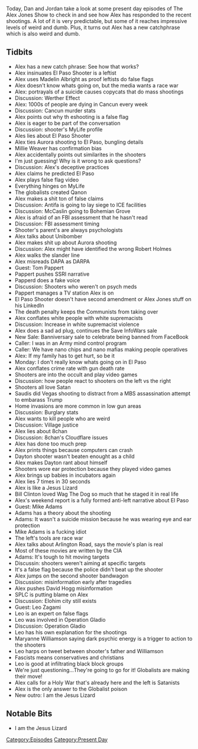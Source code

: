 {{DEFAULTSORT:
    #_EPISODE_0329:August 4-5, 2019
}}{{Episode
    | title             = August 4-5, 2019
    | caption           = Listen to this episode on [https://knowledgefight.libsyn.com/knowledge-fight-august-4-5-2019 Libsyn] [https://open.spotify.com/episode/0W4Mq871soGCVM1hx52B2b Spotify], Read the [[Transcript/329: August 4-5, 2019|Unofficial Transcript]]
    | episodeNumber     = 329
    | length            = 03:42:10
    | airDate           = August 7, 2019
    | coverageStartDate = August 4, 2019
    | coverageEndDate   = August 5, 2019
    | episodeType       = [[:Category:Present Day|Present Day]]
    | appearance        = [[Madeleine Albright]], [[Millie Weaver]], [[Robert Holmes]], [[Tom Pappert]], [[Mohammed Bin Salman]], [[Mike Adams]], [[David Hogg]], [[Leo Zagami]], [[Marianne Williamson]]
    | previousEpisode   = [[328: March 11-12, 2013]]
    | nextEpisode       = [[330: Magic Coins And Sheep Nations]]
}}

{{Stub}}

Today, Dan and Jordan take a look at some present day episodes of The Alex Jones Show to check in and see how Alex has responded to the recent shootings. A lot of it is very predictable, but some of it reaches impressive levels of weird and dumb. Plus, it turns out Alex has a new catchphrase which is also weird and dumb.

==Tidbits==

*Alex has a new catch phrase: See how that works?
*Alex insinuates El Paso Shooter is a leftist
*Alex uses Madelin Albright as proof leftists do false flags
*Alex doesn't know whats going on, but the media wants a race war
*Alex: portrayals of a suicide causes copycats that do mass shootings
*Discussion: Werther Effect
*Alex: 1000s of people are dying in Cancun every week
*Discussion: Cancun murder stats
*Alex points out why th eshooting is a false flag
*Alex is eager to be part of the conversation
*Discussion: shooter's MyLife profile
*Ales lies about El Paso Shooter
*Alex ties Aurora shooting to El Paso, bungling details
*Millie Weaver has confirmation bias
*Alex accidentally points out similarites in the shooters
*I'm just guessing! Why is it wrong to ask questions?
*Discussion: Alex's deceptive practices
*Alex claims he predicted El Paso
*Alex plays false flag video
*Everything hinges on MyLife
*The globalists created Qanon
*Alex makes a shit ton of false claims
*Discussion: Antifa is going to lay siege to ICE facilities
*Discussion: McCaslin going to Bohemian Grove
*Alex is afraid of an FBI assessment that he hasn't read
*Discussion: FBI assessment timing
*Shooter's parent's are always psychologists
*Alex talks about Unibomber
*Alex makes shit up about Aurora shooting
*Discussion: Alex might have identified the wrong Robert Holmes
*Alex walks the slander line
*Alex misreads DAPA as DARPA
*Guest: Tom Pappert
*Pappert pushes SSRI narrative
*Papperd does a fake voice
*Discussion: Shooters who weren't on psych meds
*Pappert manages a TV station Alex is on
*El Paso Shooter doesn't have second amendment or Alex Jones stuff on his LinkedIn
*The death penalty keeps the Communists from taking over
*Alex conflates white people with white supremacists
*Discussion: Increase in white supremacist violence
*Alex does a sad ad plug, continues the Save InfoWars sale
*New Sale: Banniversary sale to celebrate being banned from FaceBook
*Caller: I was in an Army mind control program
*Caller: We have nano chips and nano mafias making people operatives
*Alex: If my family has to get hurt, so be it
*Monday: I don't really know whats going on in El Paso
*Alex conflates crime rate with gun death rate
*Shooters are into the occult and play video games
*Discussion: how people react to shooters on the left vs the right
*Shooters all love Satan
*Saudis did Vegas shooting to distract from a MBS assassination attempt to embarass Trump
*Home invasions are more common in low gun areas
*Discussion: Burglary stats
*Alex wants to kill people who are weird
*Discussion: Village justice
*Alex lies about 8chan
*Discussion: 8chan's Cloudflare issues
*Alex has done too much prep
*Alex prints things because computers can crash
*Dayton shooter wasn't beaten enought as a child
*Alex makes Dayton rant about himself
*Shooters wore ear protection because they played video games
*Alex brings up babies in incubators again
*Alex lies 7 times in 30 seconds
*Alex is like a Jesus Lizard
*Bill Clinton loved Wag The Dog so much that he staged it in real life
*Alex's weekend report is a fully formed anti-left narrative about El Paso
*Guest: Mike Adams
*Adams has a theory about the shooting
*Adams: It wasn't a suicide mission because he was wearing eye and ear protection
*Mike Adams is a fucking idiot
*The left's tools are race war
*Alex talks about Arlington Road, says the movie's plan is real
*Most of these movies are written by the CIA
*Adams: It's tough to hit moving targets
*Discussin: shooters weren't aiming at specific targets
*It's a false flag because the police didn't beat up the shooter
*Alex jumps on the second shooter bandwagon
*Discussion: misinformation early after tragedies
*Alex pushes David Hogg misinformation
*SPLC is putting blame on Alex
*Discussion: Elohim city still exists
*Guest: Leo Zagami
*Leo is an expert on false flags
*Leo was involved in Operation Gladio
*Discussion: Operation Gladio
*Leo has his own explanation for the shootings
*Maryanne Williamson saying dark psychic energy is a trigger to action to the shooters
*Leo harps on tweet between shooter's father and Williamson
*Fascists means conservatives and christians
*Leo is good at infiltrating black block groups
*We're just questioning...They're going to go for it! Globalists are making their move!
*Alex calls for a Holy War that's already here and the left is Satanists
*Alex is the only answer to the Globalist poison
*New outro: I am the Jesus Lizard

==Notable Bits==

*I am the Jesus Lizard

[[Category:Episodes]]
[[Category:Present Day]]

